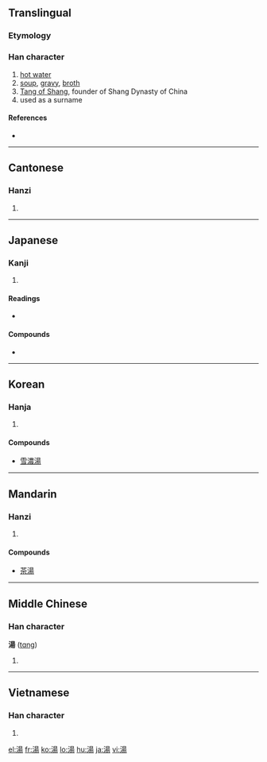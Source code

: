{{also|汤}}
==Translingual==

===Etymology===
{{Han compound|水|昜|c1=s|c2=p|t1=water|ls=psc}}

===Han character===
{{Han char|rn=85|rad=水|as=09|sn=12|four=3612<sub>7</sub>|canj=水日一竹 (EAMH)}}

# [[hot water]]
# [[soup]], [[gravy]], [[broth]]
# [[w:Tang_of_Shang|Tang of Shang]], founder of Shang Dynasty of China
# used as a surname

====References====
* {{Han ref|kx=0638.160|dkj=17874|dj=1045.080|hdz=31674.030|uh=6E6F|ud=28271|bh=B4F6|bd=46326}}

----

==Cantonese==

===Hanzi===
{{yue-hanzi|jyut=|y=tong1}}

# {{defn|Cantonese|sort=水09}}

----

==Japanese==

===Kanji===
{{ja-kanji|grade=3|rs=水09}}

# {{defn|Japanese}}

====Readings====
* {{ja-readings|on=[[とう]] (tō), [[しょう]] (shō)|kun=[[ゆ]] (yu)}}

====Compounds====
{{top3}}
*{{term|銭湯||[[bath house]]|tr=せんとう, sentō|sc=Jpan|lang=ja}}
{{mid3}}
{{mid3}}
{{bottom}}

----

==Korean==

===Hanja===
{{ko-hanja|hangeul=[[탕]], [[상]]|eumhun=|rv=tang, sang|mr=t'ang, sang|y=thang, sang}}

# {{defn|Korean|sort=水09}}

====Compounds====
* [[雪濃湯]]

----

==Mandarin==

===Hanzi===
{{cmn-hanzi|sim=汤|pin=[[shāng]] ([[shang1]]), [[tāng]] ([[tang1]]), [[tàng]] ([[tang4]]), [[yáng]] ([[yang2]])|wg=shang<sup>1</sup>, t'ang<sup>1</sup>, t'ang<sup>4</sup>, yang<sup>2</sup>}}

# {{defn|Mandarin|sort=水09}}

====Compounds====
* [[茶湯]]

----

==Middle Chinese==

===Han character===
'''湯''' ([[tɑng]])<!--note: the [[ɑ]] in the pronunciation is an [[IPA]] symbol and is different from [[a]]]-->

# {{defn|Middle Chinese|sort=水09}}

----

==Vietnamese==

===Han character===
{{vi-hantu|[[thang]]|rs=水09}}

# {{defn|Vietnamese|sort=水09}}

[[el:湯]]
[[fr:湯]]
[[ko:湯]]
[[lo:湯]]
[[hu:湯]]
[[ja:湯]]
[[vi:湯]]